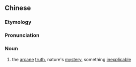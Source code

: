 {{also|玄机}}
==Chinese==
{{zh-forms|s=玄机}}

===Etymology===
{{zh-compound|玄|機|mysterious|scheme, trick}}

===Pronunciation===
{{zh-pron
|m=xuánjī
|cat=n
}}

===Noun===
{{zh-noun}}

# the [[arcane]] [[truth]], nature's [[mystery]], something [[inexplicable]]